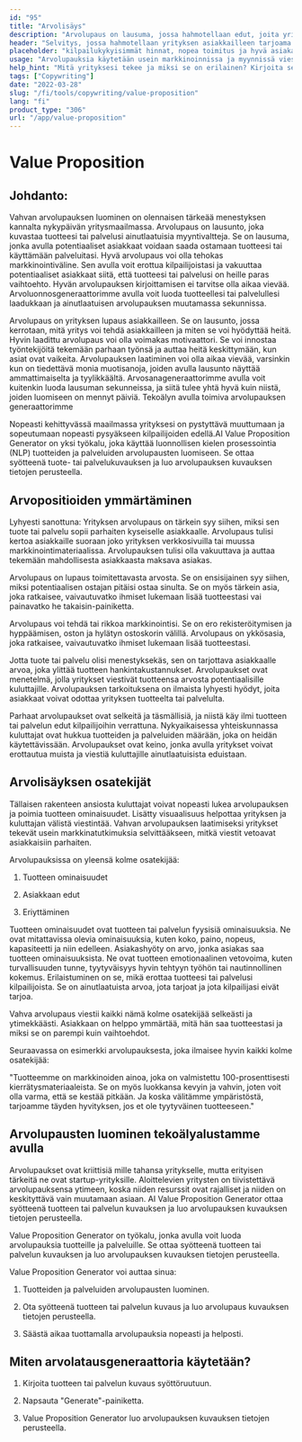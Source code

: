 ```yaml
---
id: "95"
title: "Arvolisäys"
description: "Arvolupaus on lausuma, jossa hahmotellaan edut, joita yritys tarjoaa asiakkailleen. Se on lausuma siitä, mitä yritys voi tehdä asiakkailleen, ja sitä käytetään usein keinona erottaa yritys toisesta."
header: "Selvitys, jossa hahmotellaan yrityksen asiakkailleen tarjoama ainutlaatuinen arvo."
placeholder: "kilpailukykyisimmät hinnat, nopea toimitus ja hyvä asiakaspalvelu."
usage: "Arvolupauksia käytetään usein markkinoinnissa ja myynnissä viestimään, mitä yritys tekee ja miksi se on erilainen. Seuraava generaattori voi auttaa sinua suunnittelemaan ja aivovirtaan tyylitellyn arvolupauksen, joka on läheisesti linjassa brändisi kanssa."
help_hint: "Mitä yrityksesi tekee ja miksi se on erilainen? Kirjoita se ylös, niin teemme siitä arvoesityksen."
tags: ["Copywriting"]
date: "2022-03-28"
slug: "/fi/tools/copywriting/value-proposition"
lang: "fi"
product_type: "306"
url: "/app/value-proposition"
---
```


# Value Proposition

## Johdanto:

Vahvan arvolupauksen luominen on olennaisen tärkeää menestyksen kannalta nykypäivän yritysmaailmassa. Arvolupaus on lausunto, joka kuvastaa tuotteesi tai palvelusi ainutlaatuisia myyntivaltteja. Se on lausuma, jonka avulla potentiaaliset asiakkaat voidaan saada ostamaan tuotteesi tai käyttämään palveluitasi. Hyvä arvolupaus voi olla tehokas markkinointiväline. Sen avulla voit erottua kilpailijoistasi ja vakuuttaa potentiaaliset asiakkaat siitä, että tuotteesi tai palvelusi on heille paras vaihtoehto. Hyvän arvolupauksen kirjoittamisen ei tarvitse olla aikaa vievää. Arvoluonnosgeneraattorimme avulla voit luoda tuotteellesi tai palvelullesi laadukkaan ja ainutlaatuisen arvolupauksen muutamassa sekunnissa.

Arvolupaus on yrityksen lupaus asiakkailleen. Se on lausunto, jossa kerrotaan, mitä yritys voi tehdä asiakkailleen ja miten se voi hyödyttää heitä. Hyvin laadittu arvolupaus voi olla voimakas motivaattori. Se voi innostaa työntekijöitä tekemään parhaan työnsä ja auttaa heitä keskittymään, kun asiat ovat vaikeita. Arvolupauksen laatiminen voi olla aikaa vievää, varsinkin kun on tiedettävä monia muotisanoja, joiden avulla lausunto näyttää ammattimaiselta ja tyylikkäältä. Arvosanageneraattorimme avulla voit kuitenkin luoda lausuman sekunneissa, ja siitä tulee yhtä hyvä kuin niistä, joiden luomiseen on mennyt päiviä. Tekoälyn avulla toimiva arvolupauksen generaattorimme

Nopeasti kehittyvässä maailmassa yrityksesi on pystyttävä muuttumaan ja sopeutumaan nopeasti pysyäkseen kilpailijoiden edellä.AI Value Proposition Generator on yksi työkalu, joka käyttää luonnollisen kielen prosessointia (NLP) tuotteiden ja palveluiden arvolupausten luomiseen. Se ottaa syötteenä tuote- tai palvelukuvauksen ja luo arvolupauksen kuvauksen tietojen perusteella.

## Arvopositioiden ymmärtäminen

Lyhyesti sanottuna: Yrityksen arvolupaus on tärkein syy siihen, miksi sen tuote tai palvelu sopii parhaiten kyseiselle asiakkaalle. Arvolupaus tulisi kertoa asiakkaille suoraan joko yrityksen verkkosivuilla tai muussa markkinointimateriaalissa. Arvolupauksen tulisi olla vakuuttava ja auttaa tekemään mahdollisesta asiakkaasta maksava asiakas.

Arvolupaus on lupaus toimitettavasta arvosta. Se on ensisijainen syy siihen, miksi potentiaalisen ostajan pitäisi ostaa sinulta. Se on myös tärkein asia, joka ratkaisee, vaivautuvatko ihmiset lukemaan lisää tuotteestasi vai painavatko he takaisin-painiketta.

Arvolupaus voi tehdä tai rikkoa markkinointisi. Se on ero rekisteröitymisen ja hyppäämisen, oston ja hylätyn ostoskorin välillä. Arvolupaus on ykkösasia, joka ratkaisee, vaivautuvatko ihmiset lukemaan lisää tuotteestasi.

Jotta tuote tai palvelu olisi menestyksekäs, sen on tarjottava asiakkaalle arvoa, joka ylittää tuotteen hankintakustannukset. Arvolupaukset ovat menetelmä, jolla yritykset viestivät tuotteensa arvosta potentiaalisille kuluttajille. Arvolupauksen tarkoituksena on ilmaista lyhyesti hyödyt, joita asiakkaat voivat odottaa yrityksen tuotteelta tai palvelulta.

Parhaat arvolupaukset ovat selkeitä ja täsmällisiä, ja niistä käy ilmi tuotteen tai palvelun edut kilpailijoihin verrattuna. Nykyaikaisessa yhteiskunnassa kuluttajat ovat hukkua tuotteiden ja palveluiden määrään, joka on heidän käytettävissään. Arvolupaukset ovat keino, jonka avulla yritykset voivat erottautua muista ja viestiä kuluttajille ainutlaatuisista eduistaan.

## Arvolisäyksen osatekijät

Tällaisen rakenteen ansiosta kuluttajat voivat nopeasti lukea arvolupauksen ja poimia tuotteen ominaisuudet. Lisätty visuaalisuus helpottaa yrityksen ja kuluttajan välistä viestintää. Vahvan arvolupauksen laatimiseksi yritykset tekevät usein markkinatutkimuksia selvittääkseen, mitkä viestit vetoavat asiakkaisiin parhaiten.

Arvolupauksissa on yleensä kolme osatekijää:

1. Tuotteen ominaisuudet

2. Asiakkaan edut

3. Eriyttäminen

Tuotteen ominaisuudet ovat tuotteen tai palvelun fyysisiä ominaisuuksia. Ne ovat mitattavissa olevia ominaisuuksia, kuten koko, paino, nopeus, kapasiteetti ja niin edelleen. Asiakashyöty on arvo, jonka asiakas saa tuotteen ominaisuuksista. Ne ovat tuotteen emotionaalinen vetovoima, kuten turvallisuuden tunne, tyytyväisyys hyvin tehtyyn työhön tai nautinnollinen kokemus. Erilaistuminen on se, mikä erottaa tuotteesi tai palvelusi kilpailijoista. Se on ainutlaatuista arvoa, jota tarjoat ja jota kilpailijasi eivät tarjoa.

Vahva arvolupaus viestii kaikki nämä kolme osatekijää selkeästi ja ytimekkäästi. Asiakkaan on helppo ymmärtää, mitä hän saa tuotteestasi ja miksi se on parempi kuin vaihtoehdot.

Seuraavassa on esimerkki arvolupauksesta, joka ilmaisee hyvin kaikki kolme osatekijää:

"Tuotteemme on markkinoiden ainoa, joka on valmistettu 100-prosenttisesti kierrätysmateriaaleista. Se on myös luokkansa kevyin ja vahvin, joten voit olla varma, että se kestää pitkään. Ja koska välitämme ympäristöstä, tarjoamme täyden hyvityksen, jos et ole tyytyväinen tuotteeseen."

## Arvolupausten luominen tekoälyalustamme avulla

Arvolupaukset ovat kriittisiä mille tahansa yritykselle, mutta erityisen tärkeitä ne ovat startup-yrityksille. Aloittelevien yritysten on tiivistettävä arvolupauksensa ytimeen, koska niiden resurssit ovat rajalliset ja niiden on keskityttävä vain muutamaan asiaan. AI Value Proposition Generator ottaa syötteenä tuotteen tai palvelun kuvauksen ja luo arvolupauksen kuvauksen tietojen perusteella.

Value Proposition Generator on työkalu, jonka avulla voit luoda arvolupauksia tuotteille ja palveluille. Se ottaa syötteenä tuotteen tai palvelun kuvauksen ja luo arvolupauksen kuvauksen tietojen perusteella.

Value Proposition Generator voi auttaa sinua:

1. Tuotteiden ja palveluiden arvolupausten luominen.

2. Ota syötteenä tuotteen tai palvelun kuvaus ja luo arvolupaus kuvauksen tietojen perusteella.

3. Säästä aikaa tuottamalla arvolupauksia nopeasti ja helposti.

## Miten arvolatausgeneraattoria käytetään?

1. Kirjoita tuotteen tai palvelun kuvaus syöttöruutuun.

2. Napsauta "Generate"-painiketta.

3. Value Proposition Generator luo arvolupauksen kuvauksen tietojen perusteella.
